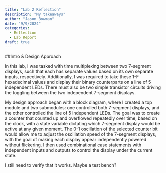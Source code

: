 ```yaml
---
title: "Lab 2 Reflection"
description: "My takeaways"
author: "Jason Bowman"
date: "9/9/2024"
categories:
  - Reflection
  - Lab Report
draft: true
---
```

##Intro & Design Approach

In this lab, I was tasked with time multiplexing between two 7-segment displays, such that each has separate values based on its own separate inputs, respectively. Additionally, I was required to take these 1-F hexadecimal values and display their binary counterparts on a line of 5 independent LEDs. There must also be two simple transistor circuits driving the toggling between the two independent 7-segment displays.

My design approach began with a block diagram, where I created a top module and two submodules: one controlled both 7-segment displays, and the other controlled the line of 5 independent LEDs. The goal was to create a counter that counted up and overflowed repeatedly over time, based on the clock, with a state variable dictating which 7-segment display would be active at any given moment. The 0-1 oscillation of the selected counter bit would allow me to adjust the oscillation speed of the 7-segment displays, with the goal of making each display appear independently powered without flickering. I then used combinational case statements with independent inputs and outputs to control the display under the current state.

I still need to verify that it works. Maybe a test bench?